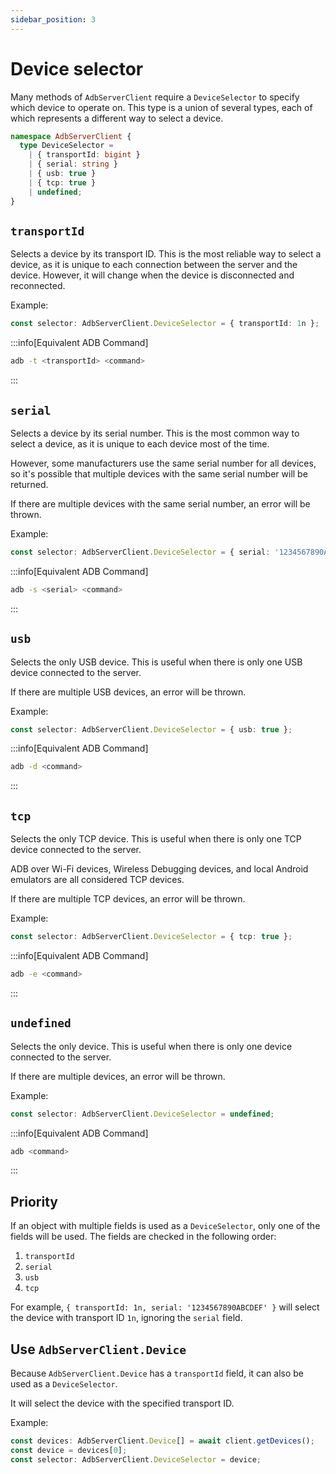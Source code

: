 ```yaml
---
sidebar_position: 3
---
```


# Device selector

Many methods of `AdbServerClient` require a `DeviceSelector` to specify which device to operate on. This type is a union of several types, each of which represents a different way to select a device.

```ts
namespace AdbServerClient {
  type DeviceSelector =
    | { transportId: bigint }
    | { serial: string }
    | { usb: true }
    | { tcp: true }
    | undefined;
}
```

## `transportId`

Selects a device by its transport ID. This is the most reliable way to select a device, as it is unique to each connection between the server and the device. However, it will change when the device is disconnected and reconnected.

Example:

```ts
const selector: AdbServerClient.DeviceSelector = { transportId: 1n };
```

:::info[Equivalent ADB Command]

```sh
adb -t <transportId> <command>
```

:::

## `serial`

Selects a device by its serial number. This is the most common way to select a device, as it is unique to each device most of the time.

However, some manufacturers use the same serial number for all devices, so it's possible that multiple devices with the same serial number will be returned.

If there are multiple devices with the same serial number, an error will be thrown.

Example:

```ts
const selector: AdbServerClient.DeviceSelector = { serial: '1234567890ABCDEF' };
```

:::info[Equivalent ADB Command]

```sh
adb -s <serial> <command>
```

:::

## `usb`

Selects the only USB device. This is useful when there is only one USB device connected to the server.

If there are multiple USB devices, an error will be thrown.

Example:

```ts
const selector: AdbServerClient.DeviceSelector = { usb: true };
```

:::info[Equivalent ADB Command]

```sh
adb -d <command>
```

:::

## `tcp`

Selects the only TCP device. This is useful when there is only one TCP device connected to the server.

ADB over Wi-Fi devices, Wireless Debugging devices, and local Android emulators are all considered TCP devices.

If there are multiple TCP devices, an error will be thrown.

Example:

```ts
const selector: AdbServerClient.DeviceSelector = { tcp: true };
```

:::info[Equivalent ADB Command]

```sh
adb -e <command>
```

:::

## `undefined`

Selects the only device. This is useful when there is only one device connected to the server.

If there are multiple devices, an error will be thrown.

Example:

```ts
const selector: AdbServerClient.DeviceSelector = undefined;
```

:::info[Equivalent ADB Command]

```sh
adb <command>
```

:::

## Priority

If an object with multiple fields is used as a `DeviceSelector`, only one of the fields will be used. The fields are checked in the following order:

1. `transportId`
2. `serial`
3. `usb`
4. `tcp`

For example, `{ transportId: 1n, serial: '1234567890ABCDEF' }` will select the device with transport ID `1n`, ignoring the `serial` field.

## Use `AdbServerClient.Device`

Because `AdbServerClient.Device` has a `transportId` field, it can also be used as a `DeviceSelector`.

It will select the device with the specified transport ID.

Example:

```ts
const devices: AdbServerClient.Device[] = await client.getDevices();
const device = devices[0];
const selector: AdbServerClient.DeviceSelector = device;
```
